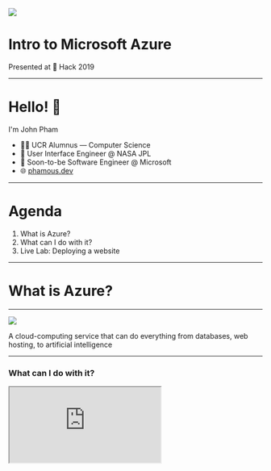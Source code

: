 
![](https://upload.wikimedia.org/wikipedia/commons/thumb/a/a8/Microsoft_Azure_Logo.svg/1280px-Microsoft_Azure_Logo.svg.png)

# Intro to Microsoft Azure

Presented at 🍊 Hack 2019

---

# Hello! 👋

I'm John Pham

<ul style={{ listStyleType: "none" }}>
  <li>👨‍🎓 UCR Alumnus — Computer Science</li>
  <li>🚀 User Interface Engineer @ NASA JPL</li>
  <li>📎 Soon-to-be Software Engineer @ Microsoft</li>
  <li>
    🌐 <a href="https://phamous.dev">phamous.dev</a>
  </li>
</ul>

---

# Agenda

1. What is Azure?
1. What can I do with it?
1. Live Lab: Deploying a website

---

# What is Azure?

---

![](https://cdn.springpeople.com/media/azure.png)

A cloud-computing service that can do everything from databases, web hosting, to artificial intelligence

---

### What can I do with it?

<iframe
  src="https://azure.microsoft.com/en-us/services/"
  style={{ width: `100%`, height: `90vh` }}
/>

---

# Why use Azure?

- Has pre-built functionality
- Allows you to focus on the core value of your application

---

# Example

## Building Tinder for Gold Fish

---

## Tinder for Gold Fish

- What is it going to look like?
- What can a user do?
- What OS are we using?
- What database are we using?
- How many replicated servers do we need?
- How many regions do we deploy to?
- We need to build a facial recognition model for fish
- We need a voice synthesis engine

---

## Tinder for Gold Fish

- What is it going to look like?
- What can a user do?
- ~~What OS are we using?~~
- ~~What database are we using?~~
- ~~How many replicated servers do we need?~~
- ~~How many regions do we deploy to?~~
- ~~We need to build a facial recognition model for fish~~
- ~~We need a voice synthesis engine~~

---

# Lab Time!
